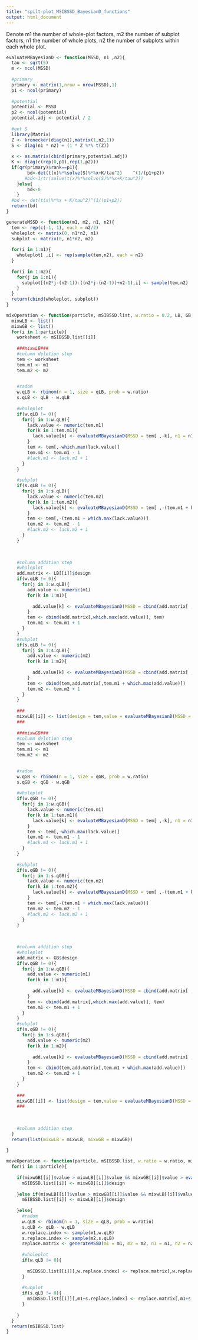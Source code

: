 ```yaml
---
title: "spilt-plot_MSIBSSD_BayesianD_functions"
output: html_document
---
```

Denote m1 the number
of whole-plot factors, m2 the number of subplot factors, n1 the number of whole plots, n2
the number of subplots within each whole plot.
```r
evaluateMBayesianD <- function(MSSD, n1 ,n2){
  tau <- sqrt(5)
  m <- ncol(MSSD)
  
  #primary
  primary <- matrix(1,nrow = nrow(MSSD),1)
  p1 <- ncol(primary)
  
  #potential
  potential <- MSSD
  p2 <- ncol(potential)
  potential.adj <- potential / 2   
  
  #get S 
  library(Matrix)   
  Z <- kronecker(diag(n1),matrix(1,n2,1))
  S <- diag(n1 * n2) + (1 * Z %*% t(Z))
  
  x <- as.matrix(cbind(primary,potential.adj))  
  K <- diag(c(rep(0,p1),rep(1,p2)))
  if(qr(primary)$rank==p1){
        bd<-det(t(x)%*%solve(S)%*%x+K/tau^2)	^(1/(p1+p2))
       #bd<-1/tr(solve(t(x)%*%solve(S)%*%x+K/tau^2))		        
	}else{
		bd<-0
	}	
  #bd <- det(t(x)%*%x + K/tau^2)^(1/(p1+p2))
  return(bd)
}
```

```r
generateMSSD <- function(m1, m2, n1, n2){
  tem <- rep(c(-1, 1), each = n2/2)
  wholeplot <- matrix(0, n1*n2, m1)
  subplot <- matrix(0, n1*n2, m2)
  
  for(i in 1:m1){
    wholeplot[ ,i] <- rep(sample(tem,n2), each = n2)  
  }
  
  for(i in 1:m2){
    for(j in 1:n1){
      subplot[(n2*j-(n2-1)):((n2*j-(n2-1))+n2-1),i] <- sample(tem,n2)     
    }
  }
  return(cbind(wholeplot, subplot))
}
```


```r
mixOperation <- function(particle, mSIBSSD.list, w.ratio = 0.2, LB, GB, qLB, qGB){
  mixwLB <- list()
  mixwGB <- list()
  for(i in 1:particle){
    worksheet <- mSIBSSD.list[[i]]
    
    ###mixwLB###
    #column deletion step 
    tem <- worksheet
    tem.m1 <- m1
    tem.m2 <- m2

    
    #radom
    w.qLB <- rbinom(n = 1, size = qLB, prob = w.ratio)
    s.qLB <- qLB - w.qLB
    
    #wholeplot
    if(w.qLB != 0){
      for(j in 1:w.qLB){
        lack.value <- numeric(tem.m1)
        for(k in 1:tem.m1){
          lack.value[k] <- evaluateMBayesianD(MSSD = tem[ ,-k], n1 = n1,n2 = n2)  
        }  
        tem <- tem[,-which.max(lack.value)] 
        tem.m1 <- tem.m1 - 1 
        #lack.m1 <- lack.m1 + 1
      }
    }
    
    #subplot
    if(s.qLB != 0){
      for(j in 1:s.qLB){
        lack.value <- numeric(tem.m2)
        for(k in 1:tem.m2){
          lack.value[k] <- evaluateMBayesianD(MSSD = tem[ ,-(tem.m1 + k)], n1 = n1,n2 = n2)  
        }  
        tem <- tem[,-(tem.m1 + which.max(lack.value))] 
        tem.m2 <- tem.m2 - 1 
        #lack.m2 <- lack.m2 + 1
      }
    }
    

    
    #column addition step
    #wholeplot
    add.matrix <- LB[[i]]$design
    if(w.qLB != 0){
      for(j in 1:w.qLB){
        add.value <- numeric(m1)   
        for(k in 1:m1){
          
          add.value[k] <- evaluateMBayesianD(MSSD = cbind(add.matrix[ ,k], tem), n1 = n1,n2 = n2)
        }
        tem <- cbind(add.matrix[,which.max(add.value)], tem)
        tem.m1 <- tem.m1 + 1
      }
    }
    #subplot
    if(s.qLB != 0){
      for(j in 1:s.qLB){
        add.value <- numeric(m2)   
        for(k in 1:m2){
          
          add.value[k] <- evaluateMBayesianD(MSSD = cbind(add.matrix[ ,m1 + k], tem), n1 = n1,n2 = n2)
        }
        tem <- cbind(tem,add.matrix[,tem.m1 + which.max(add.value)])
        tem.m2 <- tem.m2 + 1
      }
    }
    
    ###
    mixwLB[[i]] <- list(design = tem,value = evaluateMBayesianD(MSSD = tem,n1 = n1,n2 = n2))  #important value
    ###
    
    ###mixwGB###
    #column deletion step 
    tem <- worksheet
    tem.m1 <- m1
    tem.m2 <- m2

    
    #radom
    w.qGB <- rbinom(n = 1, size = qGB, prob = w.ratio)
    s.qGB <- qGB - w.qGB
    
    #wholeplot
    if(w.qGB != 0){
      for(j in 1:w.qGB){
        lack.value <- numeric(tem.m1)
        for(k in 1:tem.m1){
          lack.value[k] <- evaluateMBayesianD(MSSD = tem[ ,-k], n1 = n1,n2 = n2)  
        }  
        tem <- tem[,-which.max(lack.value)] 
        tem.m1 <- tem.m1 - 1 
        #lack.m1 <- lack.m1 + 1
      }
    }
    
    #subplot
    if(s.qGB != 0){
      for(j in 1:s.qGB){
        lack.value <- numeric(tem.m2)
        for(k in 1:tem.m2){
          lack.value[k] <- evaluateMBayesianD(MSSD = tem[ ,-(tem.m1 + k)], n1 = n1,n2 = n2)  
        }  
        tem <- tem[,-(tem.m1 + which.max(lack.value))] 
        tem.m2 <- tem.m2 - 1 
        #lack.m2 <- lack.m2 + 1
      }
    }
    

    
    #column addition step
    #wholeplot
    add.matrix <- GB$design
    if(w.qGB != 0){
      for(j in 1:w.qGB){
        add.value <- numeric(m1)   
        for(k in 1:m1){
          
          add.value[k] <- evaluateMBayesianD(MSSD = cbind(add.matrix[ ,k], tem), n1 = n1,n2 = n2)
        }
        tem <- cbind(add.matrix[,which.max(add.value)], tem)
        tem.m1 <- tem.m1 + 1
      }
    }
    #subplot
    if(s.qGB != 0){
      for(j in 1:s.qGB){
        add.value <- numeric(m2)   
        for(k in 1:m2){
          
          add.value[k] <- evaluateMBayesianD(MSSD = cbind(add.matrix[ ,m1 + k]), n1 = n1,n2 = n2)
        }
        tem <- cbind(tem,add.matrix[,tem.m1 + which.max(add.value)])
        tem.m2 <- tem.m2 + 1
      }
    }
    
    ###
    mixwGB[[i]] <- list(design = tem,value = evaluateMBayesianD(MSSD = tem, n1 = n1,n2 = n2))  #important value    
    ###
  
    
    
    #column addition step
  }
  return(list(mixwLB = mixwLB, mixwGB = mixwGB))
  
}
```

```r
moveOperation <- function(particle, mSIBSSD.list, w.ratio = w.ratio, mixwLB, mixwGB, qLB, qGB){
  for(i in 1:particle){
    
    if(mixwGB[[i]]$value > mixwLB[[i]]$value && mixwGB[[i]]$value > evaluateMBayesianD(MSSD = mSIBSSD.list[[i]], n1 = n1,n2 = n2)){
      mSIBSSD.list[[i]] <- mixwGB[[i]]$design 
      
    }else if(mixwLB[[i]]$value > mixwGB[[i]]$value && mixwLB[[i]]$value > evaluateMBayesianD(MSSD = mSIBSSD.list[[i]], n1 = n1,n2 = n2)){
      mSIBSSD.list[[i]] <- mixwLB[[i]]$design  
      
    }else{
      #radom
      w.qLB <- rbinom(n = 1, size = qLB, prob = w.ratio)
      s.qLB <- qLB - w.qLB
      w.replace.index <- sample(m1,w.qLB)
      s.replace.index <- sample(m2,s.qLB)
      replace.matrix <- generateMSSD(m1 = m1, m2 = m2, n1 = n1, n2 = n2)
      
      #wholeplot
      if(w.qLB != 0){
        
        mSIBSSD.list[[i]][,w.replace.index] <- replace.matrix[,w.replace.index]  
      }
       
      #subplot
      if(s.qLB != 0){
        mSIBSSD.list[[i]][,m1+s.replace.index] <- replace.matrix[,m1+s.replace.index]  
      }
      
    }
  }
  return(mSIBSSD.list)
}
```